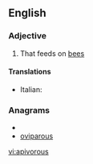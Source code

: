 ==English==

===Adjective===
{{en-adj}}

# That feeds on [[bee]]s

====Translations====
{{trans-top}}
* Italian: {{t-|it|apivoro}}
{{trans-mid}}

{{trans-bottom}}

===Anagrams===
* {{alphagram|aiooprsuv}}
* [[oviparous#English|oviparous]]


[[vi:apivorous]]